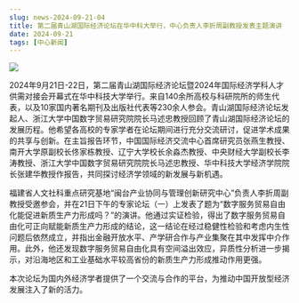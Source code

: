 ```yaml
---
slug: news-2024-09-21-04
title: 第二届青山湖国际经济论坛在华中科大举行，中心负责人李折周副教授发表主题演讲
date: 2024-09-21
tags: [中心新闻]
---
```


![](https://fjticmirc-news-img-1373554746.cos.ap-nanjing.myqcloud.com/news/2024-09-21-01.jpg)

<!-- 在此粘贴正文（可直接从 Word 粘贴，建议适当加小标题/加粗，并使用 /img/news/ 路径插图） -->

2024年9月21日-22日，第二届青山湖国际经济论坛暨2024年国际经济学科人才供需对接会开幕式在华中科技大学举行。来自140余所高校与科研院所的师生代表，以及10家国内著名期刊及出版社代表等230余人参会。青山湖国际经济论坛发起人、浙江大学中国数字贸易研究院院长马述忠教授回顾了青山湖国际经济论坛的发展历程。他希望各高校的专家学者在论坛期间进行充分交流研讨，促进学术成果的共享与创新。在主旨报告环节，中国国际经济交流中心首席研究员张燕生教授、南开大学原副校长佟家栋教授、辽宁大学校长余淼杰教授、中央财经大学副校长李涛教授、浙江大学中国数字贸易研究院院长马述忠教授、华中科技大学经济学院院长张建华教授作报告，共同探讨经济学领域的新发展与新机遇。

福建省人文社科重点研究基地“闽台产业协同与管理创新研究中心”负责人李折周副教授受邀参会，并在21日下午的专家论坛（一）上发表了题为“数字服务贸易自由化能促进新质生产力形成吗？”的演讲。他通过实证检验，得出了数字服务贸易自由化可正向赋能新质生产力形成的结论，这一结论在经过稳健性检验和考虑内生性问题后依然成立，并指出金融开放水平、产学研合作与产业集聚在其中发挥中介作用。此外，他还发现数字服务贸易自由化具有空间溢出效应，异质性分析进一步揭示，对沿海地区和工业基础水平较高省份的新质生产力形成推动作用更强。

本次论坛为国内外经济学者提供了一个交流与合作的平台，为推动中国开放型经济发展注入了新的活力。
